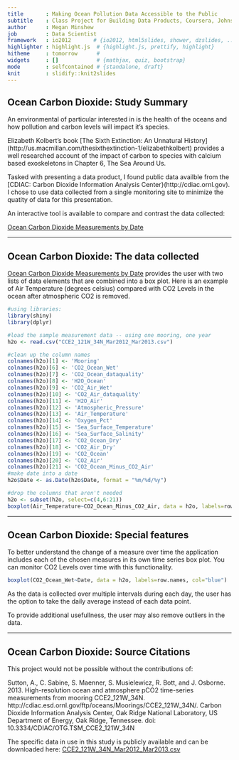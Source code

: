 ```yaml
---
title       : Making Ocean Pollution Data Accessible to the Public
subtitle    : Class Project for Building Data Products, Coursera, Johns Hopkins University
author      : Megan Minshew
job         : Data Scientist
framework   : io2012       # {io2012, html5slides, shower, dzslides, ...}
highlighter : highlight.js  # {highlight.js, prettify, highlight}
hitheme     : tomorrow      # 
widgets     : []            # {mathjax, quiz, bootstrap}
mode        : selfcontained # {standalone, draft}
knit        : slidify::knit2slides
---
```


## Ocean Carbon Dioxide: Study Summary



An environmental of particular interested in is the health of the oceans and how pollution and carbon levels will impact it's species. 

Elizabeth Kolbert's book [The Sixth Extinction: An Unnatural History] (http://us.macmillan.com/thesixthextinction-1/elizabethkolbert) provides a well researched account of the impact of carbon to species with calcium based exoskeletons in Chapter 6, The Sea Around Us. 

Tasked with presenting a data product, I found public data availble from the [CDIAC: Carbon Dioxide Information Analysis Center}(http://cdiac.ornl.gov). I chose to use data collected from a single monitoring site to minimize the quatity of data for this presentation. 
 

An interactive tool is available to compare and contrast the data collected:

[Ocean Carbon Dioxide Measurements by Date](https://meganminshew.shinyapps.io/BDP_Project)

---

## Ocean Carbon Dioxide: The data collected


[Ocean Carbon Dioxide Measurements by Date](https://meganminshew.shinyapps.io/BDP_Project) provides the user with two lists of data elements that are combined into a box plot. Here is an example of Air Temperature (degrees celsius) compared with CO2 Levels in the ocean after atmospheric CO2 is removed.

```r
#using libraries:
library(shiny) 
library(dplyr)

#load the sample measurement data -- using one mooring, one year
h2o <- read.csv("CCE2_121W_34N_Mar2012_Mar2013.csv")

#clean up the column names
colnames(h2o)[1] <- 'Mooring'
colnames(h2o)[6] <- 'CO2_Ocean_Wet'
colnames(h2o)[7] <- 'CO2_Ocean_dataquality'
colnames(h2o)[8] <- 'H2O_Ocean'
colnames(h2o)[9] <- 'CO2_Air_Wet'
colnames(h2o)[10] <- 'CO2_Air_dataquality'
colnames(h2o)[11] <- 'H2O_Air'
colnames(h2o)[12] <- 'Atmospheric_Pressure'
colnames(h2o)[13] <- 'Air_Temperature'
colnames(h2o)[14] <- 'Oxygen_Pct'
colnames(h2o)[15] <- 'Sea_Surface_Temperature'
colnames(h2o)[16] <- 'Sea_Surface_Salinity'
colnames(h2o)[17] <- 'CO2_Ocean_Dry'
colnames(h2o)[18] <- 'CO2_Air_Dry'
colnames(h2o)[19] <- 'CO2_Ocean'
colnames(h2o)[20] <- 'CO2_Air'
colnames(h2o)[21] <- 'CO2_Ocean_Minus_CO2_Air'
#make date into a date
h2o$Date <- as.Date(h2o$Date, format = "%m/%d/%y")

#drop the columns that aren't needed
h2o <- subset(h2o, select=c(4,6:21))
boxplot(Air_Temperature~CO2_Ocean_Minus_CO2_Air, data = h2o, labels=row.names, col="red")
```

---

## Ocean Carbon Dioxide: Special features

To better understand the change of a measure over time the application includes each of the chosen measures in its own time series box plot. You can monitor CO2 Levels over time with this functionality.

```r
boxplot(CO2_Ocean_Wet~Date, data = h2o, labels=row.names, col="blue")
```

As the data is collected over multiple intervals during each day, the user has the option to take the daily average instead of each data point. 

To provide additional usefullness, the user may also remove outliers in the data.

---

## Ocean Carbon Dioxide: Source Citations

This project would not be possible without the contributions of:

Sutton, A., C. Sabine, S. Maenner, S. Musielewicz, R. Bott, and J. Osborne. 2013. 
High-resolution ocean and atmosphere pCO2 time-series measurements from 
mooring CCE2_121W_34N. http://cdiac.esd.ornl.gov/ftp/oceans/Moorings/CCE2_121W_34N/. 
Carbon Dioxide Information Analysis Center, Oak Ridge National Laboratory, US 
Department of Energy, Oak Ridge, Tennessee. doi: 10.3334/CDIAC/OTG.TSM_CCE2_121W_34N

The specific data in use in this study is publicly available and can be downloaded here: [CCE2_121W_34N_Mar2012_Mar2013.csv](http://cdiac.ornl.gov/ftp/oceans/Moorings/CCE2_121W_34N/CCE2_121W_34N_Mar2012_Mar2013.csv)